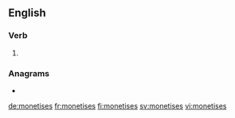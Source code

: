 ==English==

===Verb===
{{head|en|verb form}}

# {{en-third-person singular of|monetise}}

===Anagrams===
* {{l|en|semitones}}

[[de:monetises]]
[[fr:monetises]]
[[fi:monetises]]
[[sv:monetises]]
[[vi:monetises]]